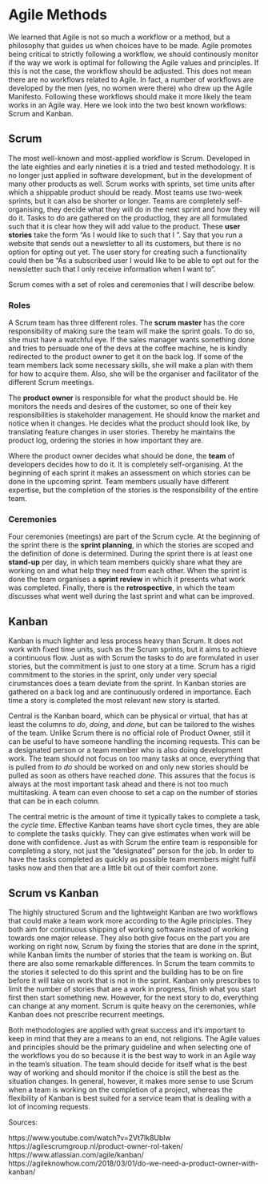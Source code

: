 # Agile Methods

We learned that Agile is not so much a workflow or a method, but a philosophy that guides us when choices have to be made. 
Agile promotes being critical to strictly following a workflow, we should continously monitor if the way we work is optimal for following the Agile values and principles. 
If this is not the case, the workflow should be adjusted. 
This does not mean there are no workflows related to Agile. 
In fact, a number of workflows are developed by the men (yes, no women were there) who drew up the Agile Manifesto. 
Following these workflows should make it more likely the team works in an Agile way.
Here we look into the two best known workflows: Scrum and Kanban.

## Scrum

The most well-known and most-applied workflow is Scrum. 
Developed in the late eighties and early nineties it is a tried and tested methodology. 
It is no longer just applied in software development, but in the development of many other products as well. 
Scrum works with sprints, set time units after which a shippable product should be ready. 
Most teams use two-week sprints, but it can also be shorter or longer. 
Teams are completely self-organising, they decide what they will do in the next sprint and how they will do it. 
Tasks to do are gathered on the productlog, they are all formulated such that it is clear how they will add value to the product. 
These **user stories** take the form "As <role user> I would like to <action/functionality> such that I <benefit>". 
Say that you run a website that sends out a newsletter to all its customers, but there is no option for opting out yet. 
The user story for creating such a functionality could then be "As a subscribed user I would like to be able to opt out for the newsletter such that I only receive information when I want to". 

Scrum comes with a set of roles and ceremonies that I will describe below.

### Roles

A Scrum team has three different roles. 
The **scrum master** has the core responsibility of making sure the team will make the sprint goals. 
To do so, she must have a watchful eye. 
If the sales manager wants something done and tries to persuade one of the devs at the coffee machine, he is kindly redirected to the product owner to get it on the back log. 
If some of the team members lack some necessary skills, she will make a plan with them for how to acquire them. 
Also, she will be the organiser and facilitator of the different Scrum meetings.

The **product owner** is responsible for what the product should be. 
He monitors the needs and desires of the customer, so one of their key responsibilities is stakeholder management. 
He should know the market and notice when it changes. 
He decides what the product should look like, by translating feature changes in user stories. 
Thereby he maintains the product log, ordering the stories in how important they are.

Where the product owner decides what should be done, the **team** of developers decides how to do it. 
It is completely self-organising. 
At the beginning of each sprint it makes an assessment on which stories can be done in the upcoming sprint. 
Team members usually have different expertise, but the completion of the stories is the responsibility of the entire team. 

### Ceremonies

Four ceremonies (meetings) are part of the Scrum cycle. 
At the beginning of the sprint there is the **sprint planning**, in which the stories are scoped and the definition of done is determined. 
During the sprint there is at least one **stand-up** per day, in which team members quickly share what they are working on and what help they need from each other. 
When the sprint is done the team organises a **sprint review** in which it presents what work was completed. 
Finally, there is the **retrospective**, in which the team discusses what went well during the last sprint and what can be improved. 


## Kanban

Kanban is much lighter and less process heavy than Scrum. 
It does not work with fixed time units, such as the Scrum sprints, but it aims to achieve a continuous flow. 
Just as with Scrum the tasks to do are formulated in user stories, but the commitment is just to one story at a time. 
Scrum has a rigid commitment to the stories in the sprint, only under very special cirumstances does a team deviate from the sprint. 
In Kanban stories are gathered on a back log and are continuously ordered in importance. 
Each time a story is completed the most relevant new story is started. 

Central is the Kanban board, which can be physical or virtual, that has at least the columns *to do*, *doing*, and *done*, but can be tailored to the wishes of the team. 
Unlike Scrum there is no official role of Product Owner, still it can be useful to have someone handling the incoming requests. 
This can be a designated person or a team member who is also doing development work. 
The team should not focus on too many tasks at once, everything that is pulled from *to do* should be worked on and only new stories should be pulled as soon as others have reached *done*. 
This assures that the focus is always at the most important task ahead and there is not too much multitasking. 
A team can even choose to set a cap on the number of stories that can be in each column.

The central metric is the amount of time it typically takes to complete a task, the *cycle time*. 
Effective Kanban teams have short cycle times, they are able to complete the tasks quickly. 
They can give estimates when work will be done with confidence. 
Just as with Scrum the entire team is responsible for completing a story, not just the "designated" person for the job. 
In order to have the tasks completed as quickly as possible team members might fulfil tasks now and then that are a little bit out of their comfort zone.

## Scrum vs Kanban

The highly structured Scrum and the lightweight Kanban are two workflows that could make a team work more according to the Agile principles. 
They both aim for continuous shipping of working software instead of working towards one major release. 
They also both give focus on the part you are working on right now, Scrum by fixing the stories that are done in the sprint, while Kanban limits the number of stories that the team is working on. 
But there are also some remarkable differences. In Scrum the team commits to the stories it selected to do this sprint and the building has to be on fire before it will take on work that is not in the sprint. 
Kanban only prescribes to limit the number of stories that are a work in progress, finish what you start first then start something new. 
However, for the next story to do, everything can change at any moment. 
Scrum is quite heavy on the ceremonies, while Kanban does not prescribe recurrent meetings.

Both methodologies are applied with great success and it's important to keep in mind that they are a means to an end, not religions. 
The Agile values and principles should be the primary guideline and when selecting one of the workflows you do so because it is the best way to work in an Agile way in the team's situation. 
The team should decide for itself what is the best way of working and should monitor if the choice is still the best as the situation changes. 
In general, however, it makes more sense to use Scrum when a team is working on the completion of a project, whereas the flexibility of Kanban is best suited for a service team that is dealing with a lot of incoming requests.


Sources: 

https://www.youtube.com/watch?v=2Vt7Ik8Ublw
https://agilescrumgroup.nl/product-owner-rol-taken/
https://www.atlassian.com/agile/kanban/
https://agileknowhow.com/2018/03/01/do-we-need-a-product-owner-with-kanban/
